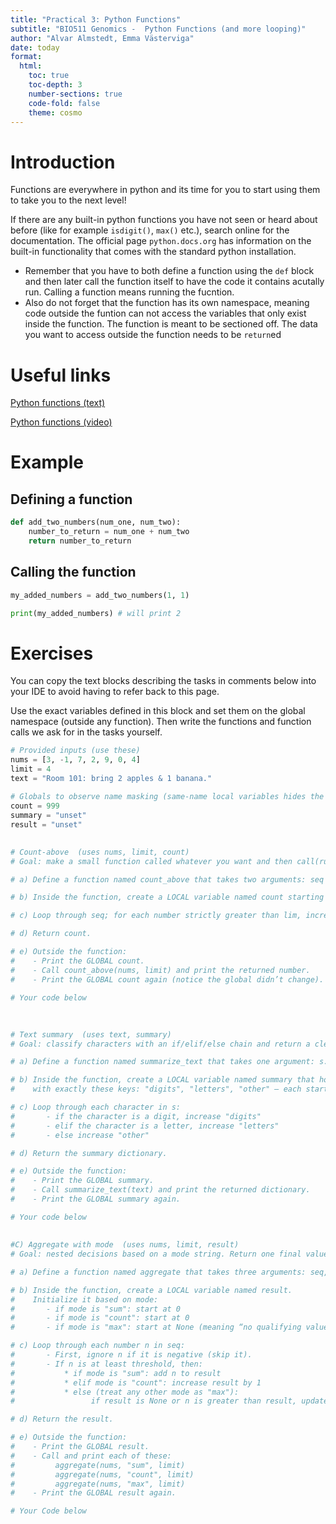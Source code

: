 ```yaml
---
title: "Practical 3: Python Functions"
subtitle: "BIO511 Genomics -  Python Functions (and more looping)"
author: "Alvar Almstedt, Emma Västerviga"
date: today
format: 
  html:
    toc: true
    toc-depth: 3
    number-sections: true
    code-fold: false
    theme: cosmo
---
```


# Introduction
Functions are everywhere in python and its time for you to start using them to take you to the next level!

If there are any built-in python functions you have not seen or heard about before (like for example `isdigit()`, `max()` etc.), search online for the documentation. The official page `python.docs.org` has information on the built-in functionality that comes with the standard python installation.

* Remember that you have to both define a function using the `def` block and then later call the function itself to have the code it contains acutally run. Calling a function means running the fucntion.
* Also do not forget that the function has its own namespace, meaning code outside the funtion can not access the variables that only exist inside the function. The function is meant to be sectioned off. The data you want to access outside the function needs to be `return`ed

# Useful links

[Python functions (text)]()

[Python functions (video)](https://www.youtube.com/watch?v=9Os0o3wzS_I)

# Example

## Defining a function

```python
def add_two_numbers(num_one, num_two):
    number_to_return = num_one + num_two
    return number_to_return

```
## Calling the function

```python
my_added_numbers = add_two_numbers(1, 1)

print(my_added_numbers) # will print 2
```


# Exercises

You can copy the text blocks describing the tasks in comments below into your IDE to avoid having to refer back to this page.

Use the exact variables defined in this block and set them on the global namespace (outside any function). Then write the functions and function calls we ask for in the tasks yourself.

```python
# Provided inputs (use these)
nums = [3, -1, 7, 2, 9, 0, 4]
limit = 4
text = "Room 101: bring 2 apples & 1 banana."

# Globals to observe name masking (same-name local variables hides the global variable so use different variable names inside the function). Do not rename these.
count = 999
summary = "unset"
result = "unset"
```


## 
```python
# Count-above  (uses nums, limit, count)
# Goal: make a small function called whatever you want and then call(run) it.

# a) Define a function named count_above that takes two arguments: seq and lim.

# b) Inside the function, create a LOCAL variable named count starting at 0.

# c) Loop through seq; for each number strictly greater than lim, increase count by 1.

# d) Return count.

# e) Outside the function:
#    - Print the GLOBAL count.
#    - Call count_above(nums, limit) and print the returned number.
#    - Print the GLOBAL count again (notice the global didn’t change).

# Your code below
 

```

##
```python
# Text summary  (uses text, summary)
# Goal: classify characters with an if/elif/else chain and return a clear result.

# a) Define a function named summarize_text that takes one argument: s.

# b) Inside the function, create a LOCAL variable named summary that holds a result dictionary
#    with exactly these keys: "digits", "letters", "other" — each starting at 0.

# c) Loop through each character in s:
#       - if the character is a digit, increase "digits"
#       - elif the character is a letter, increase "letters"
#       - else increase "other"

# d) Return the summary dictionary.

# e) Outside the function:
#    - Print the GLOBAL summary.
#    - Call summarize_text(text) and print the returned dictionary.
#    - Print the GLOBAL summary again.

# Your code below


```

##
```python
#C) Aggregate with mode  (uses nums, limit, result)
# Goal: nested decisions based on a mode string. Return one final value.

# a) Define a function named aggregate that takes three arguments: seq, mode, threshold.

# b) Inside the function, create a LOCAL variable named result.
#    Initialize it based on mode:
#       - if mode is "sum": start at 0
#       - if mode is "count": start at 0
#       - if mode is "max": start at None (meaning “no qualifying value yet”)

# c) Loop through each number n in seq:
#       - First, ignore n if it is negative (skip it).
#       - If n is at least threshold, then:
#           * if mode is "sum": add n to result
#           * elif mode is "count": increase result by 1
#           * else (treat any other mode as "max"):
#                 if result is None or n is greater than result, update result to n

# d) Return the result.

# e) Outside the function:
#    - Print the GLOBAL result.
#    - Call and print each of these:
#         aggregate(nums, "sum", limit)
#         aggregate(nums, "count", limit)
#         aggregate(nums, "max", limit)
#    - Print the GLOBAL result again.

# Your Code below



```

